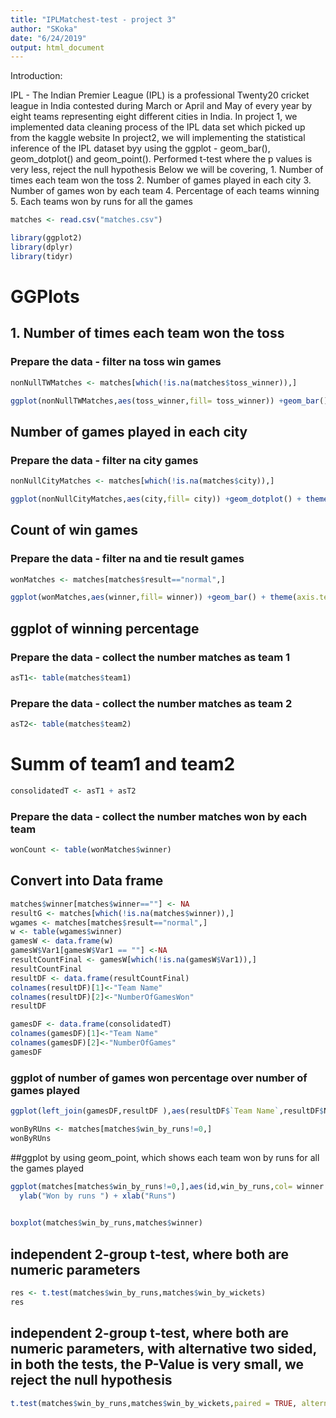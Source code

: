 ---
title: "IPLMatchest-test - project 3"
author: "SKoka"
date: "6/24/2019"
output: html_document
---

Introduction: 

  IPL - The Indian Premier League (IPL) is a professional Twenty20 cricket league in India contested
  during March or April and May of every year by eight teams representing eight different cities in India.
  In project 1, we implemented data cleaning process of the IPL data set which picked up from the kaggle website
  In project2, we will implementing the statistical inference of the IPL dataset byy using the 
  ggplot - geom_bar(), geom_dotplot() and geom_point().
  Performed t-test where the p values is very less, reject the null hypothesis
  Below we will be covering,
  1. Number of times each team won the toss
  2. Number of games played in each city
  3. Number of games won by each team
  4. Percentage of each teams winning
  5. Each teams won by runs for all the games


```{r}
matches <- read.csv("matches.csv")
```


```{r}
library(ggplot2)
library(dplyr)
library(tidyr)

```
# GGPlots
## 1. Number of times each team won the toss
### Prepare the data - filter na toss win games
```{r}
nonNullTWMatches <- matches[which(!is.na(matches$toss_winner)),]

```

```{r}

ggplot(nonNullTWMatches,aes(toss_winner,fill= toss_winner)) +geom_bar() + theme(axis.text.x = element_text(angle = 90))+ ylab("# of Games")

```
## Number of games played in each city
### Prepare the data - filter na city games
```{r}
nonNullCityMatches <- matches[which(!is.na(matches$city)),]
```

```{r}
ggplot(nonNullCityMatches,aes(city,fill= city)) +geom_dotplot() + theme(axis.text.x = element_text(angle = 90))+ ylab("# of Games")

```

## Count of win games
### Prepare the data - filter na and tie result games
```{r}
wonMatches <- matches[matches$result=="normal",]

```

```{r}
ggplot(wonMatches,aes(winner,fill= winner)) +geom_bar() + theme(axis.text.x = element_text(angle = 90))+ ylab("# of Games")


```
## ggplot of winning percentage
### Prepare the data - collect the number matches as team 1

```{r}
asT1<- table(matches$team1)
```
### Prepare the data - collect the number matches as team 2
```{r}
asT2<- table(matches$team2)
```
# Summ of team1 and team2

```{r}
consolidatedT <- asT1 + asT2
```

### Prepare the data - collect the number matches won by each team
```{r}
wonCount <- table(wonMatches$winner)
```

## Convert into Data frame
```{r}
matches$winner[matches$winner==""] <- NA
resultG <- matches[which(!is.na(matches$winner)),]
wgames <- matches[matches$result=="normal",]
w <- table(wgames$winner)
gamesW <- data.frame(w)
gamesW$Var1[gamesW$Var1 == ""] <-NA
resultCountFinal <- gamesW[which(!is.na(gamesW$Var1)),]
resultCountFinal
resultDF <- data.frame(resultCountFinal)
colnames(resultDF)[1]<-"Team Name"
colnames(resultDF)[2]<-"NumberOfGamesWon"
resultDF


```
```{r}
gamesDF <- data.frame(consolidatedT)
colnames(gamesDF)[1]<-"Team Name"
colnames(gamesDF)[2]<-"NumberOfGames"
gamesDF
```
### ggplot of number of games won percentage over number of games played

```{r}
ggplot(left_join(gamesDF,resultDF ),aes(resultDF$`Team Name`,resultDF$NumberOfGamesWon*100/gamesDF$NumberOfGames,fill = resultDF$`Team Name`)) + geom_bar(stat = "identity") + theme(axis.text.x = element_text(angle = 90))+ xlab("Team")+ ylab("Games Won %")
```
```{r}
wonByRUns <- matches[matches$win_by_runs!=0,]
wonByRUns
```

##ggplot by using geom_point, which shows each team won by runs for all the games played

```{r}
ggplot(matches[matches$win_by_runs!=0,],aes(id,win_by_runs,col= winner )) + geom_point() +
  ylab("Won by runs ") + xlab("Runs")
  
```


```{r}
boxplot(matches$win_by_runs,matches$winner)
```
## independent 2-group t-test, where both are numeric parameters
```{r}
res <- t.test(matches$win_by_runs,matches$win_by_wickets)
res
```

## independent 2-group t-test, where both are numeric parameters, with alternative two sided, in both the tests, the P-Value is very small, we reject the null hypothesis
```{r}
t.test(matches$win_by_runs,matches$win_by_wickets,paired = TRUE, alternative = "two.sided")

```
